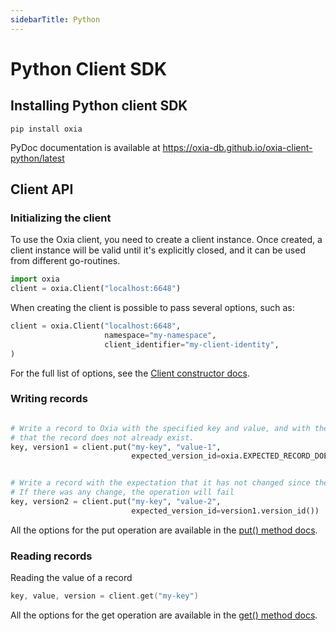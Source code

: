 ```yaml
---
sidebarTitle: Python
---
```


# Python Client SDK


## Installing Python client SDK

```shell
pip install oxia
```

PyDoc documentation is available at https://oxia-db.github.io/oxia-client-python/latest

## Client API

### Initializing the client

To use the Oxia client, you need to create a client instance. Once created, a client instance will be valid until
it's explicitly closed, and it can be used from different go-routines.

```python
import oxia
client = oxia.Client("localhost:6648")
```

When creating the client is possible to pass several options, such as:

```python
client = oxia.Client("localhost:6648",
                     namespace="my-namespace",
                     client_identifier="my-client-identity",
)
```

For the full list of options, see the [Client constructor docs](https://oxia-db.github.io/oxia-client-python/latest/oxia.Client.html#__init__).

### Writing records


```python

# Write a record to Oxia with the specified key and value, and with the expectation
# that the record does not already exist.
key, version1 = client.put("my-key", "value-1",
                           expected_version_id=oxia.EXPECTED_RECORD_DOES_NOT_EXIST)


# Write a record with the expectation that it has not changed since the previous write.
# If there was any change, the operation will fail
key, version2 = client.put("my-key", "value-2",
                           expected_version_id=version1.version_id())
```

All the options for the put operation are available in the
[put() method docs](https://oxia-db.github.io/oxia-client-python/latest/oxia.Client.html#put).

### Reading records

Reading the value of a record

```go
key, value, version = client.get("my-key")
```
All the options for the get operation are available in the
[get() method docs](https://oxia-db.github.io/oxia-client-python/latest/oxia.Client.html#get).

